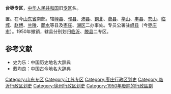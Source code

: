 '''台枣专区'''，[[中华人民共和国|中华人民共和国]]旧[[专区|专区]]名。

{{来源请求|1941年}}置。在今[[山东省|山东省]]南部。辖[[峄县|峄县]]、[[邳县|邳县]]、[[沛县|沛县]]、[[铜北县|铜北]]、[[费县|费县]]、[[华山县|华山]]、[[丰县|丰县]]、[[苍山县|苍山]]、[[临城县_(中华民国)|临城]]、[[赵博县|赵博]]、[[兰陵县|兰陵]]、[[麓水县|麓水]]等县及[[枣庄|枣庄]]、[[湖区|湖区]]二办事处。专员公署驻[[峄县|峄县]]（今[[枣庄市|枣庄市]]）。1950年撤销，辖县分别划归[[临沂专区|临沂]]、[[滕县专区|滕县]]二专区。

==参考文献==
*史为乐：中国历史地名大辞典
*戴均良：中国古今地名大辞典

{{山东省历史二级政区|nocat}}
{{中华人民共和国行政区划小作品}}
[[Category:山东专区|Category:山东专区]]
[[Category:江苏专区|Category:江苏专区]]
[[Category:枣庄行政区划史|Category:枣庄行政区划史]]
[[Category:临沂行政区划史|Category:临沂行政区划史]]
[[Category:徐州行政区划史|Category:徐州行政区划史]]
[[Category:1950年廢除的行政區劃|Category:1950年廢除的行政區劃]]